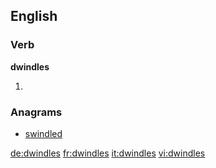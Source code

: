 ==English==

===Verb===
'''dwindles'''

# {{third-person singular of|dwindle}}

===Anagrams===
* [[swindled#English|swindled]]

[[de:dwindles]]
[[fr:dwindles]]
[[it:dwindles]]
[[vi:dwindles]]